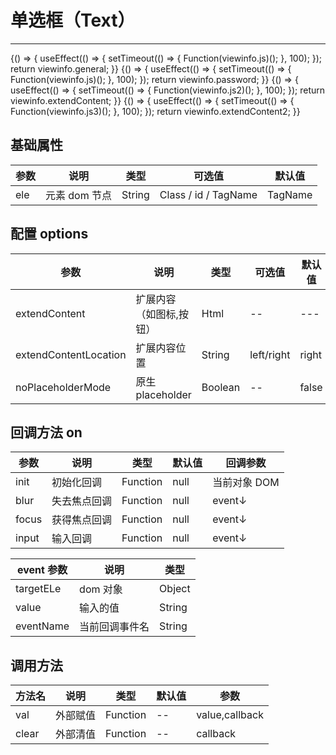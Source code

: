 
# 单选框（Text）

---

<Meta title="基础控件/文本框(Text)" />

<Canvas>
    <Story
        name="通用"
        height="150px"
        parameters={{
            docs: { source: { code: `${viewinfo.general}${viewinfo.js}` } },
        }}
    >
        {() => {
            useEffect(() => {
                setTimeout(() => {
                    Function(viewinfo.js)();
                }, 100);
            });
            return viewinfo.general;
        }}
    </Story>
</Canvas>

<Canvas>
    <Story
        name="密码"
        height="150px"
        parameters={{
            docs: { source: { code: `${viewinfo.password}${viewinfo.js}` } },
        }}
    >
        {() => {
            useEffect(() => {
                setTimeout(() => {
                    Function(viewinfo.js)();
                }, 100);
            });
            return viewinfo.password;
        }}
    </Story>
</Canvas>

<Canvas>
    <Story
        name="扩展内容"
        height="150px"
        parameters={{
            docs: {
                source: { code: `${viewinfo.extendContent}${viewinfo.js2}` },
            },
        }}
    >
        {() => {
            useEffect(() => {
                setTimeout(() => {
                    Function(viewinfo.js2)();
                }, 100);
            });
            return viewinfo.extendContent;
        }}
    </Story>
</Canvas>

<Canvas>
    <Story
        name="扩展内容2"
        height="150px"
        parameters={{
            docs: {
                source: { code: `${viewinfo.extendContent2}${viewinfo.js3}` },
            },
        }}
    >
        {() => {
            useEffect(() => {
                setTimeout(() => {
                    Function(viewinfo.js3)();
                }, 100);
            });
            return viewinfo.extendContent2;
        }}
    </Story>
</Canvas>

## 基础属性

| 参数 | 说明          | 类型   | 可选值               | 默认值  |
| ---- | ------------- | ------ | -------------------- | ------- |
| ele  | 元素 dom 节点 | String | Class / id / TagName | TagName |

## 配置 options

| 参数                  | 说明                    | 类型    | 可选值     | 默认值 |
| --------------------- | ----------------------- | ------- | ---------- | ------ |
| extendContent         | 扩展内容（如图标,按钮） | Html    | --         | ---    |
| extendContentLocation | 扩展内容位置            | String  | left/right | right  |
| noPlaceholderMode     | 原生 placeholder        | Boolean | --         | false  |

## 回调方法 on

| 参数  | 说明         | 类型     | 默认值 | 回调参数     |
| ----- | ------------ | -------- | ------ | ------------ |
| init  | 初始化回调   | Function | null   | 当前对象 DOM |
| blur  | 失去焦点回调 | Function | null   | event↓       |
| focus | 获得焦点回调 | Function | null   | event↓       |
| input | 输入回调     | Function | null   | event↓       |

| event 参数 | 说明           | 类型   |
| ---------- | -------------- | ------ |
| targetELe  | dom 对象       | Object |
| value      | 输入的值       | String |
| eventName  | 当前回调事件名 | String |

## 调用方法

| 方法名 | 说明     | 类型     | 默认值 | 参数           |
| ------ | -------- | -------- | ------ | -------------- |
| val    | 外部赋值 | Function | --     | value,callback |
| clear  | 外部清值 | Function | --     | callback       |
